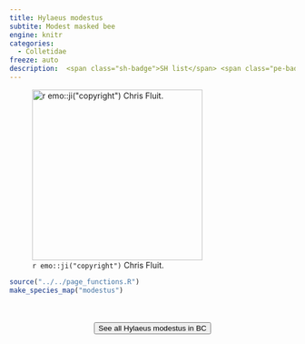 ```yaml
---
title: Hylaeus modestus
subtite: Modest masked bee
engine: knitr
categories:
  - Colletidae
freeze: auto
description:  <span class="sh-badge">SH list</span> <span class="pe-badge">PM Evidence</span>
---
```

![`r emo::ji("copyright")` Chris Fluit.](https://inaturalist-open-data.s3.amazonaws.com/photos/310076827/large.jpeg){height=300}





```r
source("../../page_functions.R")
make_species_map("modestus")
```
<br><br>
<center>


<a href="https://www.zoology.ubc.ca/entomology/main/Hymenoptera/Colletidae/Hylaeus%20modestus.php"><button type="button" class="btn btn-secondary">See all Hylaeus modestus in BC <i class="fa-solid fa-arrow-up-right-from-square"></i> </button></a>
</center>
